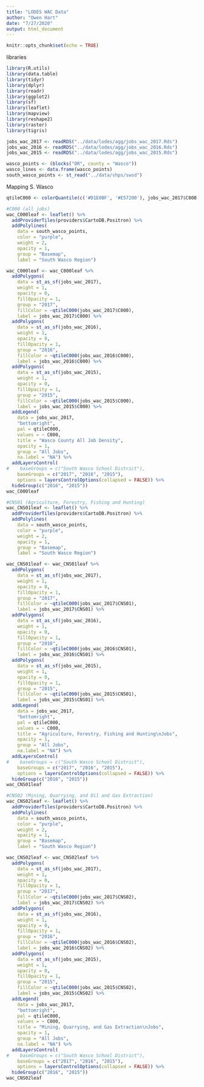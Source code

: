 ```yaml
---
title: "LODES WAC Data"
author: "Owen Hart"
date: "7/27/2020"
output: html_document
---
```


```r
knitr::opts_chunk$set(echo = TRUE)
```

libraries
```r
library(R.utils)
library(data.table)
library(tidyr)
library(dplyr)
library(readr)
library(ggplot2)
library(sf)
library(leaflet)
library(mapview)
library(reshape2)
library(raster)
library(tigris)
```


```r
jobs_wac_2017 <- readRDS("../data/lodes/agg/jobs_wac_2017.Rds")
jobs_wac_2016 <- readRDS("../data/lodes/agg/jobs_wac_2016.Rds")
jobs_wac_2015 <- readRDS("../data/lodes/agg/jobs_wac_2015.Rds")

wasco_points <- (blocks("OR", county = "Wasco"))
wasco_lines <- data.frame(wasco_points)
south_wasco_points <- st_read("../data/shps/swsd")
```

Mapping S. Wasco
```r
qtileC000 <- colorQuantile(c('#D1E0BF', '#E57200'), jobs_wac_2017$C000, 5)

#C000 (all jobs)
wac_C000leaf <- leaflet() %>%
  addProviderTiles(providers$CartoDB.Positron) %>%
  addPolylines(
    data = south_wasco_points,
    color = "purple",
    weight = 2,
    opacity = 1,
    group = "Basemap",
    label = "South Wasco Region")

wac_C000leaf <- wac_C000leaf %>%
  addPolygons(
    data = st_as_sf(jobs_wac_2017),
    weight = 1,
    opacity = 0,
    fillOpacity = 1,
    group = "2017",
    fillColor = ~qtileC000(jobs_wac_2017$C000),
    label = jobs_wac_2017$C000) %>%
  addPolygons(
    data = st_as_sf(jobs_wac_2016),
    weight = 1,
    opacity = 0,
    fillOpacity = 1,
    group = "2016",
    fillColor = ~qtileC000(jobs_wac_2016$C000),
    label = jobs_wac_2016$C000) %>%
  addPolygons(
    data = st_as_sf(jobs_wac_2015),
    weight = 1,
    opacity = 0,
    fillOpacity = 1,
    group = "2015",
    fillColor = ~qtileC000(jobs_wac_2015$C000),
    label = jobs_wac_2015$C000) %>%
  addLegend(
    data = jobs_wac_2017,
    "bottomright",
    pal = qtileC000,
    values = ~ C000,
    title = "Wasco County All Job Density",
    opacity = 1,
    group = "All Jobs",
    na.label = "NA") %>%
  addLayersControl(
#    baseGroups = c("South Wasco School District"),
    baseGroups = c("2017", "2016", "2015"),
    options = layersControlOptions(collapsed = FALSE)) %>%
  hideGroup(c("2016", "2015"))
wac_C000leaf
```


```r
#CNS01 (Agriculture, Forestry, Fishing and Hunting)
wac_CNS01leaf <- leaflet() %>%
  addProviderTiles(providers$CartoDB.Positron) %>%
  addPolylines(
    data = south_wasco_points,
    color = "purple",
    weight = 2,
    opacity = 1,
    group = "Basemap",
    label = "South Wasco Region")

wac_CNS01leaf <- wac_CNS01leaf %>%
  addPolygons(
    data = st_as_sf(jobs_wac_2017),
    weight = 1,
    opacity = 0,
    fillOpacity = 1,
    group = "2017",
    fillColor = ~qtileC000(jobs_wac_2017$CNS01),
    label = jobs_wac_2017$CNS01) %>%
  addPolygons(
    data = st_as_sf(jobs_wac_2016),
    weight = 1,
    opacity = 0,
    fillOpacity = 1,
    group = "2016",
    fillColor = ~qtileC000(jobs_wac_2016$CNS01),
    label = jobs_wac_2016$CNS01) %>%
  addPolygons(
    data = st_as_sf(jobs_wac_2015),
    weight = 1,
    opacity = 0,
    fillOpacity = 1,
    group = "2015",
    fillColor = ~qtileC000(jobs_wac_2015$CNS01),
    label = jobs_wac_2015$CNS01) %>%
  addLegend(
    data = jobs_wac_2017,
    "bottomright",
    pal = qtileC000,
    values = ~ C000,
    title = "Agriculture, Forestry, Fishing and Hunting\nJobs",
    opacity = 1,
    group = "All Jobs",
    na.label = "NA") %>%
  addLayersControl(
#    baseGroups = c("South Wasco School District"),
    baseGroups = c("2017", "2016", "2015"),
    options = layersControlOptions(collapsed = FALSE)) %>%
  hideGroup(c("2016", "2015"))
wac_CNS01leaf
```

```r
#CNS02 (Mining, Quarrying, and Oil and Gas Extraction)
wac_CNS02leaf <- leaflet() %>%
  addProviderTiles(providers$CartoDB.Positron) %>%
  addPolylines(
    data = south_wasco_points,
    color = "purple",
    weight = 2,
    opacity = 1,
    group = "Basemap",
    label = "South Wasco Region")

wac_CNS02leaf <- wac_CNS02leaf %>%
  addPolygons(
    data = st_as_sf(jobs_wac_2017),
    weight = 1,
    opacity = 0,
    fillOpacity = 1,
    group = "2017",
    fillColor = ~qtileC000(jobs_wac_2017$CNS02),
    label = jobs_wac_2017$CNS02) %>%
  addPolygons(
    data = st_as_sf(jobs_wac_2016),
    weight = 1,
    opacity = 0,
    fillOpacity = 1,
    group = "2016",
    fillColor = ~qtileC000(jobs_wac_2016$CNS02),
    label = jobs_wac_2016$CNS02) %>%
  addPolygons(
    data = st_as_sf(jobs_wac_2015),
    weight = 1,
    opacity = 0,
    fillOpacity = 1,
    group = "2015",
    fillColor = ~qtileC000(jobs_wac_2015$CNS02),
    label = jobs_wac_2015$CNS02) %>%
  addLegend(
    data = jobs_wac_2017,
    "bottomright",
    pal = qtileC000,
    values = ~ C000,
    title = "Mining, Quarrying, and Gas Extraction\nJobs",
    opacity = 1,
    group = "All Jobs",
    na.label = "NA") %>%
  addLayersControl(
#    baseGroups = c("South Wasco School District"),
    baseGroups = c("2017", "2016", "2015"),
    options = layersControlOptions(collapsed = FALSE)) %>%
  hideGroup(c("2016", "2015"))
wac_CNS02leaf
```
